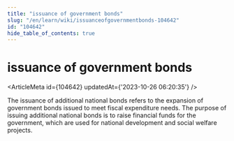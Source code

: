 ```yaml
---
title: "issuance of government bonds"
slug: "/en/learn/wiki/issuanceofgovernmentbonds-104642"
id: "104642"
hide_table_of_contents: true
---
```



# issuance of government bonds

<ArticleMeta id={104642} updatedAt={'2023-10-26 06:20:35'} />
<div className='border-solid border-b border-t-0 my-4 border-[var(--ifm-color-gray-300)]' />

The issuance of additional national bonds refers to the expansion of government bonds issued to meet fiscal expenditure needs. The purpose of issuing additional national bonds is to raise financial funds for the government, which are used for national development and social welfare projects.
